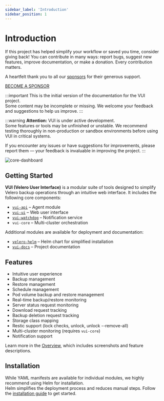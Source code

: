 ```yaml
---
sidebar_label: 'Introduction'
sidebar_position: 1
---
```


# Introduction


<CustomTip>
If this project has helped simplify your workflow or saved you time, consider giving back!  
You can contribute in many ways: report bugs, suggest new features, improve documentation, or make a donation. Every contribution matters.

A heartfelt thank you to all our [sponsors](/sponsors/) for their generous support.

[BECOME A SPONSOR](https://github.com/sponsors/davideserio)
</CustomTip>

:::important
This is the initial version of the documentation for the VUI project.  
Some content may be incomplete or missing. We welcome your feedback and suggestions to help us improve.
:::

:::warning
**Attention:** VUI is under active development.  
Some features or tools may be unfinished or unstable. We recommend testing thoroughly in non-production or sandbox environments before using VUI in critical systems.

If you encounter any issues or have suggestions for improvements, please report them — your feedback is invaluable in improving the project.
:::

![core-dashboard](./assets/screenshots/18_core_dashboard.png)

## Getting Started

**VUI (Velero User Interface)** is a modular suite of tools designed to simplify Velero backup operations through an intuitive web interface. It includes the following core components:

- [`vui-api`](https://github.com/seriohub/vui-api) – Agent module
- [`vui-ui`](https://github.com/seriohub/vui-ui) – Web user interface
- [`vui-watchdog`](https://github.com/seriohub/vui-watchdog) – Notification service
- `vui-core` – Multi-cluster orchestration

Additional modules are available for deployment and documentation:

- [`velero-helm`](https://github.com/seriohub/vui-helm) – Helm chart for simplified installation
- [`vui-docs`](https://github.com/seriohub/vui-docs) – Project documentation

## Features

- Intuitive user experience
- Backup management
- Restore management
- Schedule management
- Pod volume backup and restore management
- Real-time backup/restore monitoring
- Server status request monitoring
- Download request tracking
- Backup deletion request tracking
- Storage class mapping
- Restic support (lock checks, unlock, unlock --remove-all)
- Multi-cluster monitoring (requires `vui-core`)
- Notification support

Learn more in the [Overview](/docs/getting-started/overview.md), which includes screenshots and feature descriptions.

## Installation

While YAML manifests are available for individual modules, we highly recommend using Helm for installation.  
Helm simplifies the deployment process and reduces manual steps. Follow the [installation guide](getting-started/installation/helm) to get started.
